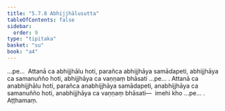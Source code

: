 ```yaml
---
title: "5.7.8 Abhijjhālusutta"
tableOfContents: false
sidebar:
  order: 9
type: "tipitaka"
basket: "su"
book: "a4"
---
```



<DynamicBreadcrumb />

<Division number="271" book="a4">

<Paragraph number="1589" book="a4">
…pe…  Attanā ca abhijjhālu hoti, parañca abhijjhāya samādapeti, abhijjhāya ca samanuñño hoti, abhijjhāya ca vaṇṇaṃ bhāsati …pe… .
</Paragraph>

<Paragraph number="1590" book="a4">
Attanā ca anabhijjhālu hoti, parañca anabhijjhāya samādapeti, anabhijjhāya ca samanuñño hoti, anabhijjhāya ca vaṇṇaṃ bhāsati—  imehi kho …pe… .

</Paragraph>
</Division>

<Paragraph number="1591" type="center" book="a4">
Aṭṭhamaṃ.
</Paragraph>